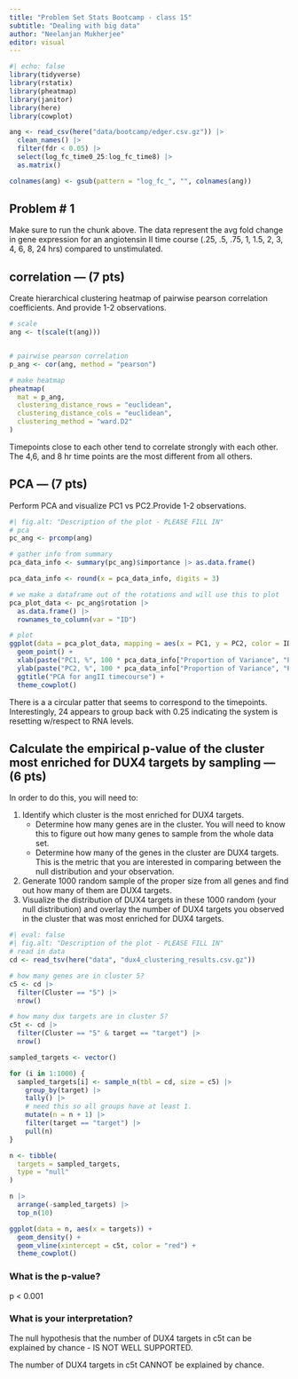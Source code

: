 ```yaml
---
title: "Problem Set Stats Bootcamp - class 15"
subtitle: "Dealing with big data"
author: "Neelanjan Mukherjee"
editor: visual
---
```


```r
#| echo: false
library(tidyverse)
library(rstatix)
library(pheatmap)
library(janitor)
library(here)
library(cowplot)
```

```r
ang <- read_csv(here("data/bootcamp/edger.csv.gz")) |>
  clean_names() |>
  filter(fdr < 0.05) |>
  select(log_fc_time0_25:log_fc_time8) |>
  as.matrix()

colnames(ang) <- gsub(pattern = "log_fc_", "", colnames(ang))
```

## Problem \# 1

Make sure to run the chunk above. The data represent the avg fold change in gene expression for an angiotensin II time course (.25, .5, .75, 1, 1.5, 2, 3, 4, 6, 8, 24 hrs) compared to unstimulated.

## correlation --- (7 pts)

Create hierarchical clustering heatmap of pairwise pearson correlation coefficients. And provide 1-2 observations.

```r
# scale
ang <- t(scale(t(ang)))


# pairwise pearson correlation
p_ang <- cor(ang, method = "pearson")

# make heatmap
pheatmap(
  mat = p_ang,
  clustering_distance_rows = "euclidean",
  clustering_distance_cols = "euclidean",
  clustering_method = "ward.D2"
)
```

Timepoints close to each other tend to correlate strongly with each other. The 4,6, and 8 hr time points are the most different from all others.

## PCA --- (7 pts)

Perform PCA and visualize PC1 vs PC2.Provide 1-2 observations.

```r
#| fig.alt: "Description of the plot - PLEASE FILL IN"
# pca
pc_ang <- prcomp(ang)

# gather info from summary
pca_data_info <- summary(pc_ang)$importance |> as.data.frame()

pca_data_info <- round(x = pca_data_info, digits = 3)

# we make a dataframe out of the rotations and will use this to plot
pca_plot_data <- pc_ang$rotation |>
  as.data.frame() |>
  rownames_to_column(var = "ID")

# plot
ggplot(data = pca_plot_data, mapping = aes(x = PC1, y = PC2, color = ID)) +
  geom_point() +
  xlab(paste("PC1, %", 100 * pca_data_info["Proportion of Variance", "PC1"])) +
  ylab(paste("PC2, %", 100 * pca_data_info["Proportion of Variance", "PC2"])) +
  ggtitle("PCA for angII timecourse") +
  theme_cowplot()
```

There is a a circular patter that seems to correspond to the timepoints. Interestingly, 24 appears to group back with 0.25 indicating the system is resetting w/respect to RNA levels.

## Calculate the empirical p-value of the cluster most enriched for DUX4 targets by sampling --- (6 pts) {.smaller}

In order to do this, you will need to:

1.  Identify which cluster is the most enriched for DUX4 targets.
    -   Determine how many genes are in the cluster. You will need to know this to figure out how many genes to sample from the whole data set.
    -   Determine how many of the genes in the cluster are DUX4 targets. This is the metric that you are interested in comparing between the null distribution and your observation.
2.  Generate 1000 random sample of the proper size from all genes and find out how many of them are DUX4 targets.
3.  Visualize the distribution of DUX4 targets in these 1000 random (your null distribution) and overlay the number of DUX4 targets you observed in the cluster that was most enriched for DUX4 targets.

```r
#| eval: false
#| fig.alt: "Description of the plot - PLEASE FILL IN"
# read in data
cd <- read_tsv(here("data", "dux4_clustering_results.csv.gz"))

# how many genes are in cluster 5?
c5 <- cd |>
  filter(Cluster == "5") |>
  nrow()

# how many dux targets are in cluster 5?
c5t <- cd |>
  filter(Cluster == "5" & target == "target") |>
  nrow()

sampled_targets <- vector()

for (i in 1:1000) {
  sampled_targets[i] <- sample_n(tbl = cd, size = c5) |>
    group_by(target) |>
    tally() |>
    # need this so all groups have at least 1.
    mutate(n = n + 1) |>
    filter(target == "target") |>
    pull(n)
}

n <- tibble(
  targets = sampled_targets,
  type = "null"
)

n |>
  arrange(-sampled_targets) |>
  top_n(10)

ggplot(data = n, aes(x = targets)) +
  geom_density() +
  geom_vline(xintercept = c5t, color = "red") +
  theme_cowplot()
```

### What is the p-value?

p \< 0.001

### What is your interpretation?

The null hypothesis that the number of DUX4 targets in c5t can be explained by chance - IS NOT WELL SUPPORTED.

The number of DUX4 targets in c5t CANNOT be explained by chance.
